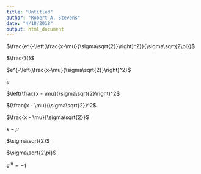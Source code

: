 ```yaml
---
title: "Untitled"
author: "Robert A. Stevens"
date: "4/18/2018"
output: html_document
---
```


$\frac{e^{-\left(\frac{x-\mu}{\sigma\sqrt{2}}\right)^2}}{\sigma\sqrt{2\pi}}$

$\frac{}{}$

$e^{-\left(\frac{x-\mu}{\sigma\sqrt{2}}\right)^2}$

$e^{}$

$\left(\frac{x - \mu}{\sigma\sqrt{2}\right)^2$


$(\frac{x - \mu}{\sigma\sqrt{2})^2$

$\frac{x - \mu}{\sigma\sqrt{2}}$

$x - \mu$

$\sigma\sqrt{2}$

$\sigma\sqrt{2\pi}$

$e^{i \pi} = -1$